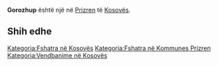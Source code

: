 {{Fshat në 
 | Emri                = Gorozhup
 | EmriAlt                = 
 | NAME_SHORT_FORM=      
 | NAME_GENERIC=      
 | NAME_SORT_NAME_RO=      GOROZHUP
 | FULL_NAME_RO = Gorozhup
 | FULL_NAME_ND_RO=Gorozhup
 | SORT_NAME_RG=GOROZHUP
 | FULL_NAME_RG=Gorozhup
 | FULL_NAME_ND_RG=Gorozhup
 | SRP_NAME_SHORT_FORM=      
 | SRP_NAME_GENERIC=      
 | SRP_NAME_SORT_NAME_RO=      
 | SRP_FULL_NAME_RO = 
 | SRP_FULL_NAME_ND_RO=
 | SRP_SORT_NAME_RG=
 | SRP_FULL_NAME_RG=
 | SRP_FULL_NAME_ND_RG=
 | Emri (Rasa dhanore) = 
 | Figura              = 
 | Shteti              = Kosovo
 | Komuna              = Prizren
 | Kodi postar         = 
 | Sipërfaqja          = 

 | Popullsia           = 

 | Regj. i popullsisë  = 
 | Dend. e popullsisë  = 
 | Faqja zyrtare       = 
 <!--- Koordinatat ----> 
 | Gjerësia            = 42.176389
 | Gjatësia            = 20.546944
 | Lartësia            = 
}}
'''Gorozhup''' është një [[]] në [[Prizren]] të [[Kosovës]].

<!-- == Gjeografia == -->
<!-- == Historia == -->
<!-- == Demografia == -->
== Shih edhe ==
{{Komuna Prizren}}
{{Kosovo-Administrata-Cung}}

[[Kategoria:Fshatra në Kosovës]]
[[Kategoria:Fshatra në Kommunes Prizren]]
[[Kategoria:Vendbanime në Kosovës]]